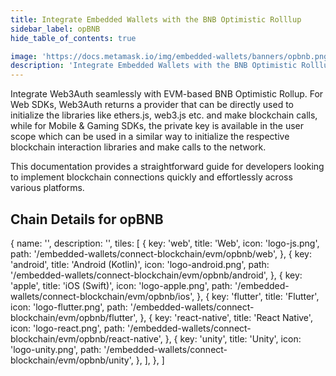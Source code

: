 ```yaml
---
title: Integrate Embedded Wallets with the BNB Optimistic Rolllup
sidebar_label: opBNB
hide_table_of_contents: true

image: 'https://docs.metamask.io/img/embedded-wallets/banners/opbnb.png'
description: 'Integrate Embedded Wallets with the BNB Optimistic Rolllup | Embedded Wallets'
---
```



<SEO
  title="Integrate Embedded Wallets with the BNB Optimistic Rolllup"
  description="Integrate Embedded Wallets with the BNB Optimistic Rolllup | Embedded Wallets"
  image="https://docs.metamask.io/img/embedded-wallets/banners/opbnb.png"
  slug="/embedded-wallets/connect-blockchain/evm/opbnb"
/>

Integrate Web3Auth seamlessly with EVM-based BNB Optimistic Rollup. For Web SDKs, Web3Auth returns a provider that can be directly used to initialize the libraries like ethers.js, web3.js etc. and make blockchain calls, while for Mobile & Gaming SDKs, the private key is available in the user scope which can be used in a similar way to initialize the respective blockchain interaction libraries and make calls to the network.

This documentation provides a straightforward guide for developers looking to implement blockchain connections quickly and effortlessly across various platforms.

## Chain Details for opBNB

<ChainDetailsOpBNB />

  {
    name: '',
    description: '',
    tiles: [
      {
        key: 'web',
        title: 'Web',
        icon: 'logo-js.png',
        path: '/embedded-wallets/connect-blockchain/evm/opbnb/web',
      },
      {
        key: 'android',
        title: 'Android (Kotlin)',
        icon: 'logo-android.png',
        path: '/embedded-wallets/connect-blockchain/evm/opbnb/android',
      },
      {
        key: 'apple',
        title: 'iOS (Swift)',
        icon: 'logo-apple.png',
        path: '/embedded-wallets/connect-blockchain/evm/opbnb/ios',
      },
      {
        key: 'flutter',
        title: 'Flutter',
        icon: 'logo-flutter.png',
        path: '/embedded-wallets/connect-blockchain/evm/opbnb/flutter',
      },
      {
        key: 'react-native',
        title: 'React Native',
        icon: 'logo-react.png',
        path: '/embedded-wallets/connect-blockchain/evm/opbnb/react-native',
      },
      {
        key: 'unity',
        title: 'Unity',
        icon: 'logo-unity.png',
        path: '/embedded-wallets/connect-blockchain/evm/opbnb/unity',
      },
    ],
  },
]

<Tiles tileGroups={opBNB} />
